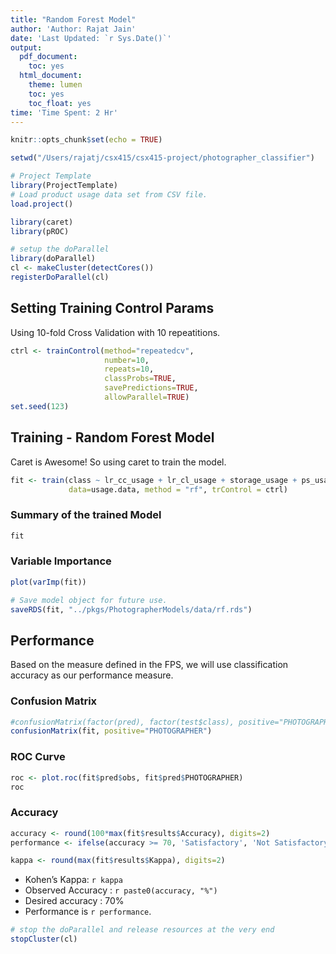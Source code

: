 ```yaml
---
title: "Random Forest Model"
author: 'Author: Rajat Jain'
date: 'Last Updated: `r Sys.Date()`'
output:
  pdf_document:
    toc: yes
  html_document:
    theme: lumen
    toc: yes
    toc_float: yes
time: 'Time Spent: 2 Hr'
---
```


```r
knitr::opts_chunk$set(echo = TRUE)
```

```r
setwd("/Users/rajatj/csx415/csx415-project/photographer_classifier")

# Project Template
library(ProjectTemplate)
# Load product usage data set from CSV file.
load.project()

library(caret)
library(pROC)

# setup the doParallel
library(doParallel)
cl <- makeCluster(detectCores())
registerDoParallel(cl)
```


## Setting Training Control Params
Using 10-fold Cross Validation with 10 repeatitions.
```r
ctrl <- trainControl(method="repeatedcv",
                     number=10,
                     repeats=10,
                     classProbs=TRUE,
                     savePredictions=TRUE,
                     allowParallel=TRUE)
set.seed(123)
```


## Training - Random Forest Model
Caret is Awesome! So using caret to train the model.
```r
fit <- train(class ~ lr_cc_usage + lr_cl_usage + storage_usage + ps_usage + stock_usage,
             data=usage.data, method = "rf", trControl = ctrl)
```

### Summary of the trained Model
```r
fit
```

### Variable Importance
```r
plot(varImp(fit))
```

```r
# Save model object for future use.
saveRDS(fit, "../pkgs/PhotographerModels/data/rf.rds")
```


## Performance
Based on the measure defined in the FPS, we will use classification accuracy as our performance measure.

### Confusion Matrix
```r
#confusionMatrix(factor(pred), factor(test$class), positive="PHOTOGRAPHER")
confusionMatrix(fit, positive="PHOTOGRAPHER")
```

### ROC Curve
```r
roc <- plot.roc(fit$pred$obs, fit$pred$PHOTOGRAPHER)
roc
```

### Accuracy
```r
accuracy <- round(100*max(fit$results$Accuracy), digits=2)
performance <- ifelse(accuracy >= 70, 'Satisfactory', 'Not Satisfactory')

kappa <- round(max(fit$results$Kappa), digits=2)
```

* Kohen's Kappa: `r kappa`
* Observed Accuracy : `r paste0(accuracy, "%")`
* Desired accuracy : 70%
* Performance is `r performance`.


```r
# stop the doParallel and release resources at the very end
stopCluster(cl)
```
